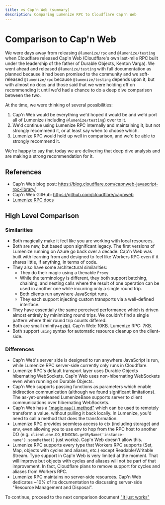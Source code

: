 ```yaml
---
title: vs Cap'n Web (summary)
description: Comparing Lumenize RPC to Cloudflare Cap'n Web
---
```


# Comparison to Cap'n Web

We were days away from releasing `@lumenize/rpc` and `@lumenize/testing` when Cloudflare 
released Cap'n Web (Cloudflare's own last-mile RPC built under the leadership of the 
father of Durable Objects, Kenton Varga). We went ahead and released 
`@lumenize/testing` with full documentation as planned because it had been promised
to the community and we soft-released `@lumenize/rpc` because 
`@lumenize/testing` depends upon it, but with almost no docs and those said that
we were holding off on recommending it until we'd had a chance to do a deep dive
comparison between the two.

At the time, we were thinking of several possibilities:
1. Cap'n Web would be everything we'd hoped it would be and we'd port all of Lumenize
   (including `@lumenize/testing`) over to it.
2. We'd continue using Lumenize RPC internally and maintaining it, but not strongly
   recommend it, or at least say when to choose which.
3. Lumenize RPC would hold up well in comparison, and we'd be able to strongly recommend
   it.

We're happy to say that today we are delivering that deep dive analysis and are making
a strong recommendation for it.

## References

- Cap'n Web blog post: https://blog.cloudflare.com/capnweb-javascript-rpc-library/
- Cap'n Web GitHub: https://github.com/cloudflare/capnweb
- [Lumenize RPC docs](/docs/rpc/introduction)

## High Level Comparison

### Similarities

- Both magically make it feel like you are working with local resources.
- Both are new, but based upon significant legacy. The first versions of Lumenize running 
  on Azure go back over a decade. Cap'n Web was built with learning from and designed
  to feel like Workers RPC even if it shares little, if anything, in terms of code.
- They also have some architectural similarities:
  - They do their magic using a thenable `Proxy`
  - While the terminology is different, they both support batching, chaining, and nesting
    calls where the result of one operation can be used in another one while incurring
    only a single round trip.
  - Both clients run anywhere JavaScript runs.
  - They each support injecting custom transports via a well-defined interface.
- They have essentially the same perceived performance which is driven almost entirely by 
  minimizing round trips. We couldn't find a single pattern where their round trip counts
  differed.
- Both are small (minify+gzip). Cap'n Web: 10KB. Lumenize RPC: 7KB.
- Both support `using` syntax for automatic resource cleanup on the client-side.

### Differences

- Cap'n Web's server side is designed to run anywhere JavaScript is run, while Lumenize
  RPC server-side currently only runs in Cloudflare.
- Lumenize RPC's default transport layer uses Durable Objects hibernating WebSockets.
  Cap'n Web uses non-hibernating WebSockets even when running on Durable Objects.
- Cap'n Web supports passing functions as parameters which enable bidirection 
  communication (although we found significant limitations). The as-yet-unreleased 
  LumenizeBase supports server to client communications over hibernating WebSockets.
- Cap'n Web has a ["magic `map()` method"](https://github.com/cloudflare/capnweb#the-magic-map-method) which can be used to remotely transform a value, without pulling it back locally. In Lumenize, you'd need to call a method that does the transformation.
- Lumenize RPC provides seemless access to ctx (including storage) and env, even allowing 
  you to use env to hop from the RPC host to another DO (e.g. `client.env.DO_BINDING.getByName('instance-name').someMethod()` just works). Cap'n Web doesn't allow this.
- Lumenize RPC supports every type that Workers RPC supports (Set, Map, objects with 
  cycles and aliases, etc.) except Readable/Writable Stream. Type support in Cap'n
  Web is very limited at the moment. That will improve but objects with cycles and
  aliases will not be part of that improvement. In fact, Cloudflare plans to remove
  support for cycles and aliases from Workers RPC.
- Lumenize RPC maintains no server-side resources. Cap'n Web dedicates ~10% of its 
  documentation to discussing server-side "Resource Management and Disposal".

To continue, proceed to the next comparison document
["It just works"](/docs/rpc/capn-web-comparison-just-works)
